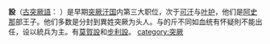 {{Expand|time=2010-06-12}}
{{西亞、中亞、南亞、北非的貴族等級}}
'''設'''（[[古突厥文|古突厥語]]：{{lang|otk|{{Script/Orkhon|𐱁𐰑}}}} ''{{transl|古突厥語|šad}}''）是早期[[突厥汗国|突厥汗国]]内第三大职位，次于[[可汗|可汗]]与[[叶护|叶护]]，他们是[[阿史那|阿史那]]部王子。他们多数是分封到異姓突厥为头人。与的斤不同如血统有怀疑則不能出任，设以統兵为主。有[[莫賀設|莫賀設]]和[[步利設|步利設]]。
{{古突厥}}
[[category:突厥|category:突厥]]